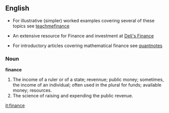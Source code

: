 ==English==
*For illustrative (simpler) worked examples covering several of these topics see [http://www.teachmefinance.com  teachmefinance]

*An extensive resource for Finance and investment at [http://www.deli8.com/index.html Deli's Finance]

*For introductory articles covering mathematical finance see [http://www.quantnotes.com/fundamentals/ quantnotes]
===Noun===

'''finance'''

#The income of a ruler or of a state; revennue; public money; sometimes, the income of an individual; often used in the plural for funds; available money; resources.
#The science of raising and expending the public revenue.

[[it:finance]]